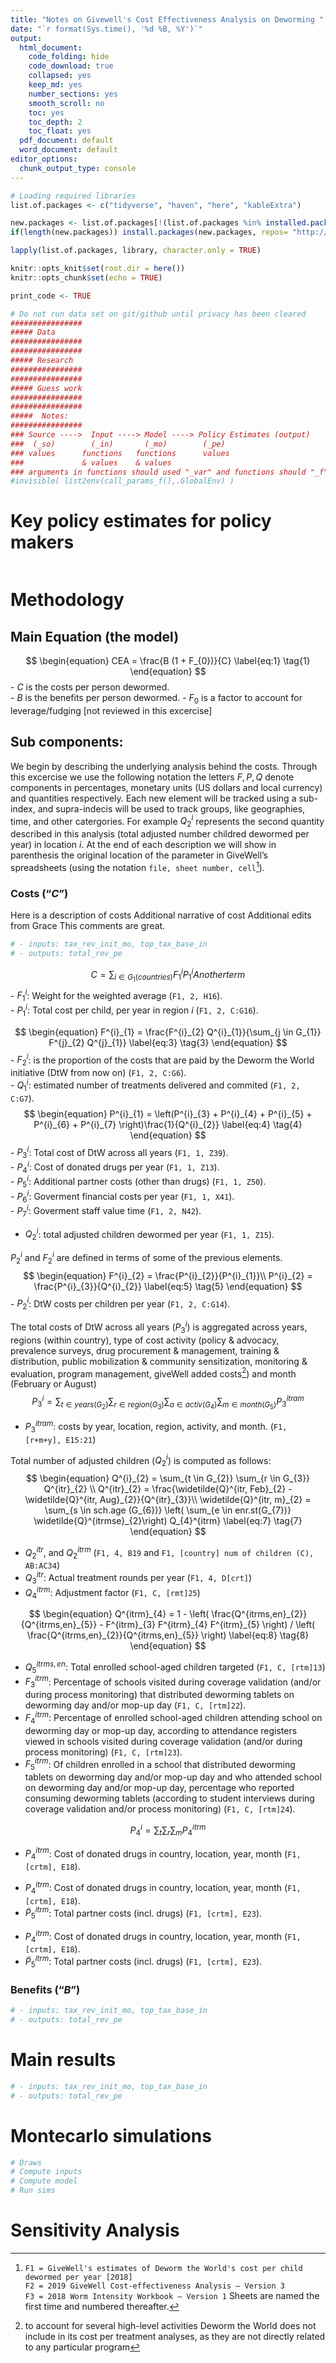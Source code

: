 ```yaml
---
title: "Notes on Givewell's Cost Effectiveness Analysis on Deworming "
date: "`r format(Sys.time(), '%d %B, %Y')`"
output:
  html_document:
    code_folding: hide
    code_download: true
    collapsed: yes
    keep_md: yes
    number_sections: yes
    smooth_scroll: no
    toc: yes
    toc_depth: 2
    toc_float: yes
  pdf_document: default
  word_document: default
editor_options:
  chunk_output_type: console
---
```

\def\blue{\color{blue}}




```r
# Loading required libraries
list.of.packages <- c("tidyverse", "haven", "here", "kableExtra")

new.packages <- list.of.packages[!(list.of.packages %in% installed.packages()[,"Package"])]
if(length(new.packages)) install.packages(new.packages, repos= "http://cran.cnr.berkeley.edu/")

lapply(list.of.packages, library, character.only = TRUE)

knitr::opts_knit$set(root.dir = here())
knitr::opts_chunk$set(echo = TRUE)

print_code <- TRUE
``` 


```r
# Do not run data set on git/github until privacy has been cleared
################
##### Data  
################
################
##### Research
################
################
##### Guess work   
################
################
#####  Notes:
################
### Source ---->  Input ----> Model ----> Policy Estimates (output)
###  (_so)        (_in)       (_mo)        (_pe)
### values      functions   functions      values
###             & values    & values
### arguments in functions should used "_var" and functions should "_f"
#invisible( list2env(call_params_f(),.GlobalEnv) )
```


# Key policy estimates for policy makers  

```r
```

# Methodology

## Main Equation (the model)
$$
\begin{equation}
CEA = \frac{B (1 + F_{0})}{C}
\label{eq:1}
\tag{1}
\end{equation}
$$
 - $C$ is the costs per person dewormed.   
 - $B$ is the benefits per person dewormed. 
 - $F_{0}$ is a factor to account for leverage/fudging [not reviewed in this excercise]


## Sub components:

We begin by describing the underlying analysis behind the costs. Through this excercise we use the following notation the letters $F, P, Q$ denote components
in percentages, monetary units (US dollars and local currency) and quantities respectively. Each new element will be tracked using a sub-index, and supra-indecis will be
used to track groups, like geographies, time, and other catergories. For example $Q^{i}_{2}$ represents the second quantity described in this analysis (total adjusted number childred dewormed per year) in location $i$. At the end of each description we will show in parenthesis the original location of the parameter in GiveWell's spreadsheets (using the notation `file, sheet number, cell`[^1]).

### Costs ("$C$")
Here is a description of costs 
Additional narrative of cost
Additional edits from Grace
This comments are great. 


```r
# - inputs: tax_rev_init_mo, top_tax_base_in
# - outputs: total_rev_pe
```
$$
\begin{equation}
C = \sum_{i \in G_{1} (countries) } F^{i}_{1} P^{i}_{1}
Another term \label{eq:2}
\tag{2}
\end{equation}
$$
- $F^{i}_{1}$: Weight for the weighted average (`F1, 2, H16`).  
- $P^{i}_{1}$: Total cost per child, per year in region $i$ (`F1, 2, C:G16`).  

$$
\begin{equation}
F^{i}_{1} = \frac{F^{i}_{2} Q^{i}_{1}}{\sum_{j \in G_{1}} F^{j}_{2} Q^{j}_{1}}
\label{eq:3}
\tag{3}
\end{equation}
$$
- $F^{i}_{2}$: is the proportion of the costs that are paid by the Deworm the World initiative (DtW from now on) (`F1, 2, C:G6`).  
- $Q^{i}_{1}$: estimated number of treatments delivered and commited (`F1, 2, C:G7`).  
$$
\begin{equation}
P^{i}_{1} = \left(P^{i}_{3} + P^{i}_{4} + P^{i}_{5} + P^{i}_{6} + P^{i}_{7}  \right)\frac{1}{Q^{i}_{2}}
\label{eq:4}
\tag{4}
\end{equation}
$$
- $P^{i}_{3}$: Total cost of DtW across all years (`F1, 1, Z39`).  
- $P^{i}_{4}$: Cost of donated drugs per year (`F1, 1, Z13`).  
- $P^{i}_{5}$: Additional partner costs (other than drugs) (`F1, 1, Z50`).  
- $P^{i}_{6}$: Goverment financial costs per year (`F1, 1, X41`).  
- $P^{i}_{7}$: Goverment staff value time (`F1, 2, N42`).  

- $Q^{i}_{2}$: total adjusted children dewormed per year (`F1, 1, Z15`).  

$P^{i}_{2}$ and $F^{i}_{2}$ are defined in terms of some of the previous elements. 
$$
\begin{equation}
F^{i}_{2} = \frac{P^{i}_{2}}{P^{i}_{1}}\\
P^{i}_{2} = \frac{P^{i}_{3}}{Q^{i}_{2}}
\label{eq:5}
\tag{5}
\end{equation}
$$
- $P^{i}_{2}$: DtW costs per children per year (`F1, 2, C:G14`).  

The total costs of DtW across all years ($P^{i}_{3}$) is aggregated across years, regions (within country), type of cost activity (policy & advocacy, prevalence surveys, drug procurement & management, training & distribution, public mobilization & community sensitization, monitoring & evaluation, program management, giveWell added costs[^2]) and month (February or August)
$$
\begin{equation}
P^{i}_{3} = \sum_{t \in years (G_{2})} 
\sum_{r \in region (G_{3})} 
\sum_{a \in activ (G_{4})} 
\sum_{m \in month (G_{5})} P^{itram}_{3}
\label{eq:6}
\tag{6}
\end{equation}
$$

- $P^{itram}_{3}$: costs by year, location, region, activity, and month. (`F1, [r+m+y], E15:21`)

Total number of adjusted children ($Q^{i}_{2}$) is computed as follows: 
$$
\begin{equation}
Q^{i}_{2} = \sum_{t \in G_{2}} 
\sum_{r \in G_{3}} 
 Q^{itr}_{2} \\
 Q^{itr}_{2} = \frac{\widetilde{Q}^{itr, Feb}_{2} - \widetilde{Q}^{itr, Aug}_{2}}{Q^{itr}_{3}}\\
 \widetilde{Q}^{itr, m}_{2} = \sum_{s \in sch.age (G_{6})} \left( 
\sum_{e \in enr.st(G_{7})} \widetilde{Q}^{itrmse}_{2}\right) Q_{4}^{itrm}
\label{eq:7}
\tag{7}
\end{equation}
$$


- $Q^{itr}_{2}$, and $Q^{itrm}_{2}$ (`F1, 4, B19` and `F1, [country] num of children (C), AB:AC34`)
- $Q^{itr}_{3}$: Actual treatment rounds per year (`F1, 4, D[crt]`)
- $Q^{itrm}_{4}$: Adjustment factor (`F1, C, [rmt]25`)

$$
\begin{equation}
Q^{itrm}_{4} = 1 - \left( \frac{Q^{itrms,en}_{2}}{Q^{itrms,en}_{5}} - F^{itrm}_{3} F^{itrm}_{4} F^{itrm}_{5} \right)  / \left( \frac{Q^{itrms,en}_{2}}{Q^{itrms,en}_{5}} \right) 
\label{eq:8}
\tag{8}
\end{equation}
$$

- $Q^{itrms, en}_{5}$: Total enrolled school-aged children targeted (`F1, C, [rtm]13`)
- $F^{itrm}_{3}$: Percentage of schools visited during coverage validation (and/or during process monitoring) that distributed deworming tablets on deworming day and/or mop-up day (`F1, C, [rtm]22 `).   
- $F^{itrm}_{4}$: Percentage of enrolled school-aged children attending school on deworming day or mop-up day, according to attendance registers viewed in schools visited during coverage validation (and/or during process monitoring) (`F1, C, [rtm]23 `).   
- $F^{itrm}_{5}$: Of children enrolled in a school that distributed deworming tablets on deworming day and/or mop-up day and who attended school on deworming day and/or mop-up day, percentage who reported consuming deworming tablets (according to student interviews during coverage validation and/or process monitoring) (`F1, C, [rtm]24 `).  

$$
\begin{equation}
P^{i}_{4} = \sum_{t} 
\sum_{r} 
\sum_{m} P^{itrm}_{4}
\label{eq:9}
\tag{9}
\end{equation}
$$

- $P^{itrm}_{4}$: Cost of donated drugs in country, location, year, month (`F1, [crtm], E18`).  



\begin{equation}
P^{i}_{5} = \sum_{t} 
\sum_{r} 
\sum_{m} \widetilde{P}^{itrm}_{5}  - P^{i}_{4} \\ 

\widetilde{P}^{itr}_{5} = \sum_{m} 
\widetilde{P}^{itrm}_{5} 

\label{eq:10}
\tag{10}
\end{equation}

 
 
- $P^{itrm}_{4}$: Cost of donated drugs in country, location, year, month (`F1, [crtm], E18`).  
- $\widetilde{P}^{itrm}_{5}$: Total partner costs (incl. drugs) (`F1, [crtm], E23`).




\begin{equation}
P^{i}_{5} = \sum_{t} 
\sum_{r} \widetilde{P}^{itr}_{6}  \\ 

\widetilde{P}^{itr}_{6} = P^{itr}_{8} - ( \widetilde{P}^{itr}_{5} + P^{itr}_{3})

\label{eq:11}
\tag{11}
\end{equation}

 
 
- $P^{itrm}_{4}$: Cost of donated drugs in country, location, year, month (`F1, [crtm], E18`).  
- $\widetilde{P}^{itrm}_{5}$: Total partner costs (incl. drugs) (`F1, [crtm], E23`).


### Benefits ("$B$")



```r
# - inputs: tax_rev_init_mo, top_tax_base_in
# - outputs: total_rev_pe
```


# Main results
```r
# - inputs: tax_rev_init_mo, top_tax_base_in
# - outputs: total_rev_pe
```


# Montecarlo simulations  
```r
# Draws
# Compute inputs
# Compute model
# Run sims
```

# Sensitivity Analysis  


[^1]: `F1 = GiveWell's estimates of Deworm the World's cost per child dewormed per year [2018]`  
`F2 = 2019 GiveWell Cost-effectiveness Analysis — Version 3`  
`F3 = 2018 Worm Intensity Workbook — Version 1` Sheets are named the first time and numbered thereafter. 


[^2]: to account for several high-level activities Deworm the World does not include in its cost per treatment analyses, as they are not directly related to any particular program